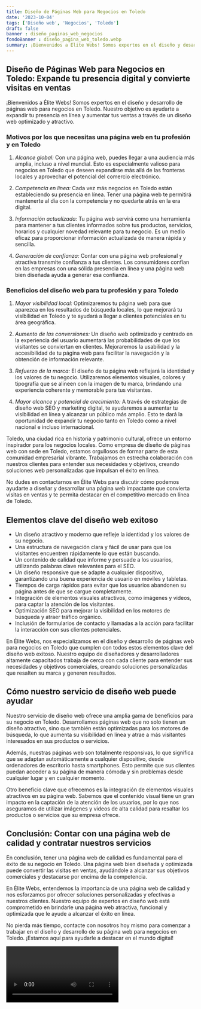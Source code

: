 ```yaml
---
title: Diseño de Páginas Web para Negocios en Toledo
date: '2023-10-04'
tags: ['Diseño web', 'Negocios', 'Toledo']
draft: false
banner : diseño_paginas_web_negocios
fondoBanner : diseño_pagina_web_toledo.webp
summary: ¡Bienvenidos a Élite Webs! Somos expertos en el diseño y desarrollo de páginas web para negocios en Toledo. Nuestro objetivo es ayudarte a expandir tu presencia en línea y aumentar tus ventas a través de un diseño web optimizado y atractivo.
---
```


## Diseño de Páginas Web para Negocios en Toledo: Expande tu presencia digital y convierte visitas en ventas

¡Bienvenidos a Élite Webs! Somos expertos en el diseño y desarrollo de páginas web para negocios en Toledo. Nuestro objetivo es ayudarte a expandir tu presencia en línea y aumentar tus ventas a través de un diseño web optimizado y atractivo.

### Motivos por los que necesitas una página web en tu profesión y en Toledo

1. *Alcance global:* Con una página web, puedes llegar a una audiencia más amplia, incluso a nivel mundial. Esto es especialmente valioso para negocios en Toledo que deseen expandirse más allá de las fronteras locales y aprovechar el potencial del comercio electrónico.

2. *Competencia en línea:* Cada vez más negocios en Toledo están estableciendo su presencia en línea. Tener una página web te permitirá mantenerte al día con la competencia y no quedarte atrás en la era digital.

3. *Información actualizada:* Tu página web servirá como una herramienta para mantener a tus clientes informados sobre tus productos, servicios, horarios y cualquier novedad relevante para tu negocio. Es un medio eficaz para proporcionar información actualizada de manera rápida y sencilla.

4. *Generación de confianza:* Contar con una página web profesional y atractiva transmite confianza a tus clientes. Los consumidores confían en las empresas con una sólida presencia en línea y una página web bien diseñada ayuda a generar esa confianza.

### Beneficios del diseño web para tu profesión y para Toledo

1. *Mayor visibilidad local:* Optimizaremos tu página web para que aparezca en los resultados de búsqueda locales, lo que mejorará tu visibilidad en Toledo y te ayudará a llegar a clientes potenciales en tu área geográfica.

2. *Aumento de las conversiones:* Un diseño web optimizado y centrado en la experiencia del usuario aumentará las probabilidades de que los visitantes se conviertan en clientes. Mejoraremos la usabilidad y la accesibilidad de tu página web para facilitar la navegación y la obtención de información relevante.

3. *Refuerzo de la marca:* El diseño de tu página web reflejará la identidad y los valores de tu negocio. Utilizaremos elementos visuales, colores y tipografía que se alineen con la imagen de tu marca, brindando una experiencia coherente y memorable para tus visitantes.

4. *Mayor alcance y potencial de crecimiento:* A través de estrategias de diseño web SEO y marketing digital, te ayudaremos a aumentar tu visibilidad en línea y alcanzar un público más amplio. Esto te dará la oportunidad de expandir tu negocio tanto en Toledo como a nivel nacional e incluso internacional.

Toledo, una ciudad rica en historia y patrimonio cultural, ofrece un entorno inspirador para los negocios locales. Como empresa de diseño de páginas web con sede en Toledo, estamos orgullosos de formar parte de esta comunidad empresarial vibrante. Trabajamos en estrecha colaboración con nuestros clientes para entender sus necesidades y objetivos, creando soluciones web personalizadas que impulsan el éxito en línea.

No dudes en contactarnos en Élite Webs para discutir cómo podemos ayudarte a diseñar y desarrollar una página web impactante que convierta visitas en ventas y te permita destacar en el competitivo mercado en línea de Toledo.

<GifSeo />

<Cta />

## Elementos clave del diseño web exitoso

- Un diseño atractivo y moderno que refleje la identidad y los valores de su negocio.
- Una estructura de navegación clara y fácil de usar para que los visitantes encuentren rápidamente lo que están buscando.
- Un contenido de calidad que informe y persuade a los usuarios, utilizando palabras clave relevantes para el SEO.
- Un diseño responsive que se adapte a cualquier dispositivo, garantizando una buena experiencia de usuario en móviles y tabletas.
- Tiempos de carga rápidos para evitar que los usuarios abandonen su página antes de que se cargue completamente.
- Integración de elementos visuales atractivos, como imágenes y videos, para captar la atención de los visitantes.
- Optimización SEO para mejorar la visibilidad en los motores de búsqueda y atraer tráfico orgánico.
- Inclusión de formularios de contacto y llamadas a la acción para facilitar la interacción con sus clientes potenciales.

En Élite Webs, nos especializamos en el diseño y desarrollo de páginas web para negocios en Toledo que cumplen con todos estos elementos clave del diseño web exitoso. Nuestro equipo de diseñadores y desarrolladores altamente capacitados trabaja de cerca con cada cliente para entender sus necesidades y objetivos comerciales, creando soluciones personalizadas que resalten su marca y generen resultados.

## Cómo nuestro servicio de diseño web puede ayudar

Nuestro servicio de diseño web ofrece una amplia gama de beneficios para su negocio en Toledo. Desarrollamos páginas web que no solo tienen un diseño atractivo, sino que también están optimizadas para los motores de búsqueda, lo que aumenta su visibilidad en línea y atrae a más visitantes interesados en sus productos o servicios.

Además, nuestras páginas web son totalmente responsivas, lo que significa que se adaptan automáticamente a cualquier dispositivo, desde ordenadores de escritorio hasta smartphones. Esto permite que sus clientes puedan acceder a su página de manera cómoda y sin problemas desde cualquier lugar y en cualquier momento.

Otro beneficio clave que ofrecemos es la integración de elementos visuales atractivos en su página web. Sabemos que el contenido visual tiene un gran impacto en la captación de la atención de los usuarios, por lo que nos aseguramos de utilizar imágenes y videos de alta calidad para resaltar los productos o servicios que su empresa ofrece.

## Conclusión: Contar con una página web de calidad y contratar nuestros servicios

En conclusión, tener una página web de calidad es fundamental para el éxito de su negocio en Toledo. Una página web bien diseñada y optimizada puede convertir las visitas en ventas, ayudándole a alcanzar sus objetivos comerciales y destacarse por encima de la competencia.

En Élite Webs, entendemos la importancia de una página web de calidad y nos esforzamos por ofrecer soluciones personalizadas y efectivas a nuestros clientes. Nuestro equipo de expertos en diseño web está comprometido en brindarle una página web atractiva, funcional y optimizada que le ayude a alcanzar el éxito en línea.

No pierda más tiempo, contacte con nosotros hoy mismo para comenzar a trabajar en el diseño y desarrollo de su página web para negocios en Toledo. ¡Estamos aquí para ayudarle a destacar en el mundo digital!

<Video />

<CtaBot job='Negocios' city='Toledo'/>

<Gmaps query='Toledo+españa+maps' />